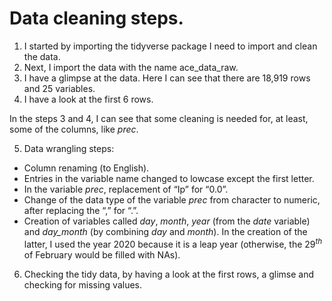 # Data cleaning steps.

1.  I started by importing the tidyverse package I need to import and clean the data.
2.  Next, I import the data with the name ace_data_raw.
3.  I have a glimpse at the data. Here I can see that there are 18,919 rows and 25 variables.
4.  I have a look at the first 6 rows.

In the steps 3 and 4, I can see that some cleaning is needed for, at least, some of the columns, like *prec*.

5.  Data wrangling steps:

-   Column renaming (to English).
-   Entries in the variable name changed to lowcase except the first letter.
-   In the variable *prec*, replacement of "Ip" for "0.0".
-   Change of the data type of the variable *prec* from character to numeric, after replacing the "," for ".".
-   Creation of variables called *day*, *month*, *year* (from the *date* variable) and *day_month* (by combining *day* and *month*). In the creation of the latter, I used the year 2020 because it is a leap year (otherwise, the $29^{th}$ of February would be filled with NAs).

6.  Checking the tidy data, by having a look at the first rows, a glimse and checking for missing values.


